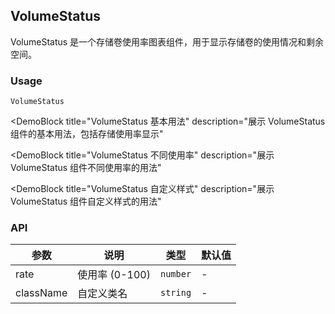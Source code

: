 
## VolumeStatus

VolumeStatus 是一个存储卷使用率图表组件，用于显示存储卷的使用情况和剩余空间。

### Usage

`VolumeStatus`

<DemoBlock
  title="VolumeStatus 基本用法"
  description="展示 VolumeStatus 组件的基本用法，包括存储使用率显示"
>
  <Basic />
</DemoBlock>

<DemoBlock
  title="VolumeStatus 不同使用率"
  description="展示 VolumeStatus 组件不同使用率的用法"
>
  <WithRates />
</DemoBlock>

<DemoBlock
  title="VolumeStatus 自定义样式"
  description="展示 VolumeStatus 组件自定义样式的用法"
>
  <CustomStyle />
</DemoBlock>

### API

| 参数 | 说明 | 类型 | 默认值 |
| --- | --- | --- | --- |
| rate | 使用率 (0-100) | `number` | - |
| className | 自定义类名 | `string` | - | 